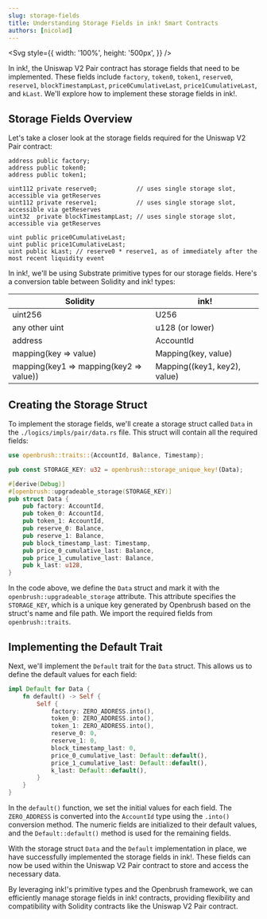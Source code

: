 ```yaml
---
slug: storage-fields
title: Understanding Storage Fields in ink! Smart Contracts
authors: [nicolad]
---
```



<Svg
  style={{
    width: '100%',
    height: '500px',
  }}
/>

In ink!, the Uniswap V2 Pair contract has storage fields that need to be implemented. These fields include `factory`, `token0`, `token1`, `reserve0`, `reserve1`, `blockTimestampLast`, `price0CumulativeLast`, `price1CumulativeLast`, and `kLast`. We'll explore how to implement these storage fields in ink!.

## Storage Fields Overview

Let's take a closer look at the storage fields required for the Uniswap V2 Pair contract:

```solidity
address public factory;
address public token0;
address public token1;

uint112 private reserve0;           // uses single storage slot, accessible via getReserves
uint112 private reserve1;           // uses single storage slot, accessible via getReserves
uint32  private blockTimestampLast; // uses single storage slot, accessible via getReserves

uint public price0CumulativeLast;
uint public price1CumulativeLast;
uint public kLast; // reserve0 * reserve1, as of immediately after the most recent liquidity event
```

In ink!, we'll be using Substrate primitive types for our storage fields. Here's a conversion table between Solidity and ink! types:

| Solidity                                | ink!                         |
| --------------------------------------- | ---------------------------- |
| uint256                                 | U256                         |
| any other uint                          | u128 (or lower)              |
| address                                 | AccountId                    |
| mapping(key => value)                   | Mapping(key, value)          |
| mapping(key1 => mapping(key2 => value)) | Mapping((key1, key2), value) |

## Creating the Storage Struct

To implement the storage fields, we'll create a storage struct called `Data` in the `./logics/impls/pair/data.rs` file. This struct will contain all the required fields:

```rust
use openbrush::traits::{AccountId, Balance, Timestamp};

pub const STORAGE_KEY: u32 = openbrush::storage_unique_key!(Data);

#[derive(Debug)]
#[openbrush::upgradeable_storage(STORAGE_KEY)]
pub struct Data {
    pub factory: AccountId,
    pub token_0: AccountId,
    pub token_1: AccountId,
    pub reserve_0: Balance,
    pub reserve_1: Balance,
    pub block_timestamp_last: Timestamp,
    pub price_0_cumulative_last: Balance,
    pub price_1_cumulative_last: Balance,
    pub k_last: u128,
}
```

In the code above, we define the `Data` struct and mark it with the `openbrush::upgradeable_storage` attribute. This attribute specifies the `STORAGE_KEY`, which is a unique key generated by Openbrush based on the struct's name and file path. We import the required fields from `openbrush::traits`.

## Implementing the Default Trait

Next, we'll implement the `Default` trait for the `Data` struct. This allows us to define the default values for each field:

```rust
impl Default for Data {
    fn default() -> Self {
        Self {
            factory: ZERO_ADDRESS.into(),
            token_0: ZERO_ADDRESS.into(),
            token_1: ZERO_ADDRESS.into(),
            reserve_0: 0,
            reserve_1: 0,
            block_timestamp_last: 0,
            price_0_cumulative_last: Default::default(),
            price_1_cumulative_last: Default::default(),
            k_last: Default::default(),
        }
    }
}
```

In the `default()` function, we set the initial values for each field. The `ZERO_ADDRESS` is converted into the `AccountId` type using the `.into()` conversion method. The numeric fields are initialized to their default values, and the `Default::default()` method is used for the remaining fields.

With the storage struct `Data` and the `Default` implementation in place, we have successfully implemented the storage fields in ink!. These fields can now be used within the Uniswap V2 Pair contract to store and access the necessary data.

By leveraging ink!'s primitive types and the Openbrush framework, we can efficiently manage storage fields in ink! contracts, providing flexibility and compatibility with Solidity contracts like the Uniswap V2 Pair contract.
